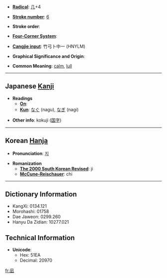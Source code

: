 * '''[[Wiktionary:Chinese radical index| Radical]]''': [[Wiktionary:Chinese radical index 几|几]]+4

* '''[[Wiktionary:Chinese total strokes index|Stroke number]]''': [[Wiktionary:Chinese total strokes index 6|6]]

* '''Stroke order''': 

* '''[[Wiktionary:Chinese four corner index|Four-Corner System]]''': 

* '''[[Wiktionary:Chinese Cangjie index|Cangjie input]]''': 竹弓卜中一 (HNYLM)

* '''Graphical Significance and Origin''': 

* '''Common Meaning''': [[calm]], [[lull]]

----

== Japanese [[Kanji]] ==

* '''Readings'''
** '''[[On]]''': 
** '''[[Kun]]''': [[なぐ]] (nagu), [[なぎ]] (nagi)

* '''Other info''': kokuji ([[国字]]) 

----

== Korean [[Hanja]] ==

* '''Pronunciation''': [[지]]

* '''Romanization'''
** '''[[The 2000 South Korean Revised Romanization|The 2000 South Korean Revised]]''': ji
** '''[[McCune-Reischauer]]''': chi

----

== Dictionary Information ==

* KangXi: 0134.121
* Morohashi: 01758
* Dae Jaweon: 0299.260
* Hanyu Da Zidian: 10277.021

== Technical Information ==

* '''Unicode''':
** Hex: 51EA
** Decimal: 20970

[[fr:凪]]